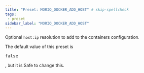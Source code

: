 ```yaml
---
title: "Preset: MORIO_DOCKER_ADD_HOST" # skip-spellcheck
tags:
 - preset
sidebar_label: "MORIO_DOCKER_ADD_HOST"
---
```


Optional `host:ip` resolution to add to the containers configuration.

<Note>

The default value of this preset is <pre>false</pre>, but it is <Label style="success">Safe</Label> to change this.

</Note>
